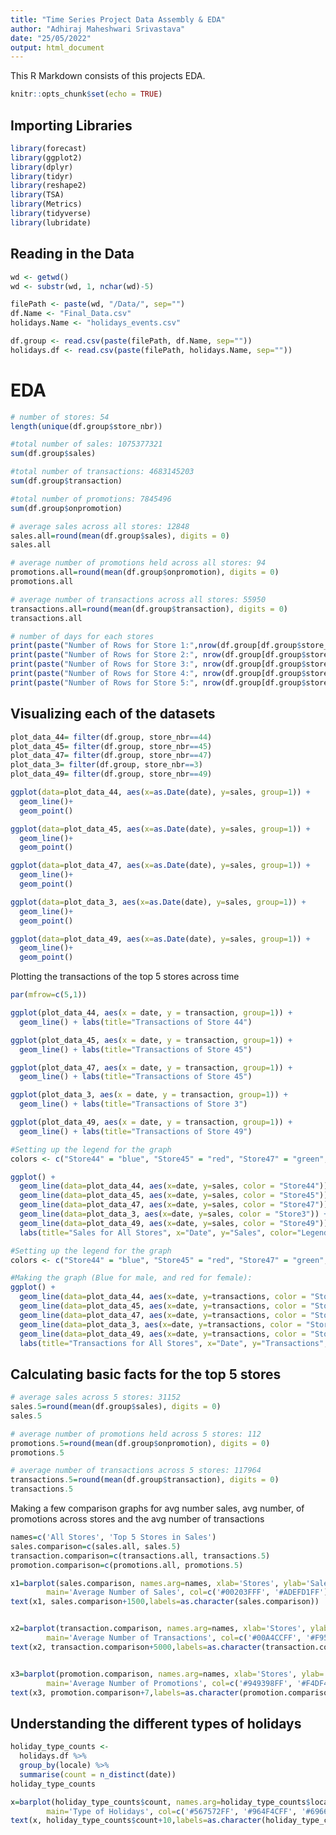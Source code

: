 ```yaml
---
title: "Time Series Project Data Assembly & EDA"
author: "Adhiraj Maheshwari Srivastava"
date: "25/05/2022"
output: html_document
---
```


This R Markdown consists of this projects EDA. 

```r
knitr::opts_chunk$set(echo = TRUE)
```

## Importing Libraries
```r
library(forecast)
library(ggplot2)
library(dplyr)
library(tidyr)
library(reshape2)
library(TSA)
library(Metrics)
library(tidyverse)
library(lubridate)
```

## Reading in the Data
```r
wd <- getwd()
wd <- substr(wd, 1, nchar(wd)-5)

filePath <- paste(wd, "/Data/", sep="")
df.Name <- "Final_Data.csv"
holidays.Name <- "holidays_events.csv"

df.group <- read.csv(paste(filePath, df.Name, sep=""))
holidays.df <- read.csv(paste(filePath, holidays.Name, sep=""))
```

# EDA

```r
# number of stores: 54
length(unique(df.group$store_nbr))

#total number of sales: 1075377321
sum(df.group$sales)

#total number of transactions: 4683145203
sum(df.group$transaction)

#total number of promotions: 7845496
sum(df.group$onpromotion)

# average sales across all stores: 12848
sales.all=round(mean(df.group$sales), digits = 0)
sales.all

# average number of promotions held across all stores: 94
promotions.all=round(mean(df.group$onpromotion), digits = 0)
promotions.all

# average number of transactions across all stores: 55950
transactions.all=round(mean(df.group$transaction), digits = 0)
transactions.all

# number of days for each stores
print(paste("Number of Rows for Store 1:",nrow(df.group[df.group$store_nbr == 44,]), sep=" "))
print(paste("Number of Rows for Store 2:", nrow(df.group[df.group$store_nbr == 45,]), sep=" "))
print(paste("Number of Rows for Store 3:", nrow(df.group[df.group$store_nbr == 47,]), sep=" "))
print(paste("Number of Rows for Store 4:", nrow(df.group[df.group$store_nbr == 3,]), sep=" "))
print(paste("Number of Rows for Store 5:", nrow(df.group[df.group$store_nbr == 49,]), sep=" "))
```

## Visualizing each of the datasets 

```r
plot_data_44= filter(df.group, store_nbr==44)
plot_data_45= filter(df.group, store_nbr==45)
plot_data_47= filter(df.group, store_nbr==47)
plot_data_3= filter(df.group, store_nbr==3)
plot_data_49= filter(df.group, store_nbr==49)
```

```r
ggplot(data=plot_data_44, aes(x=as.Date(date), y=sales, group=1)) +
  geom_line()+
  geom_point()

ggplot(data=plot_data_45, aes(x=as.Date(date), y=sales, group=1)) +
  geom_line()+
  geom_point()

ggplot(data=plot_data_47, aes(x=as.Date(date), y=sales, group=1)) +
  geom_line()+
  geom_point()

ggplot(data=plot_data_3, aes(x=as.Date(date), y=sales, group=1)) +
  geom_line()+
  geom_point()

ggplot(data=plot_data_49, aes(x=as.Date(date), y=sales, group=1)) +
  geom_line()+
  geom_point()
```

Plotting the transactions of the top 5 stores across time
```r

par(mfrow=c(5,1))

ggplot(plot_data_44, aes(x = date, y = transaction, group=1)) +
  geom_line() + labs(title="Transactions of Store 44")

ggplot(plot_data_45, aes(x = date, y = transaction, group=1)) +
  geom_line() + labs(title="Transactions of Store 45")

ggplot(plot_data_47, aes(x = date, y = transaction, group=1)) +
  geom_line() + labs(title="Transactions of Store 45")

ggplot(plot_data_3, aes(x = date, y = transaction, group=1)) +
  geom_line() + labs(title="Transactions of Store 3")

ggplot(plot_data_49, aes(x = date, y = transaction, group=1)) +
  geom_line() + labs(title="Transactions of Store 49")

```

```r
#Setting up the legend for the graph
colors <- c("Store44" = "blue", "Store45" = "red", "Store47" = "green", "Store3" = "purple" , "Store49" = "black")

ggplot() + 
  geom_line(data=plot_data_44, aes(x=date, y=sales, color = "Store44")) + 
  geom_line(data=plot_data_45, aes(x=date, y=sales, color = "Store45")) +
  geom_line(data=plot_data_47, aes(x=date, y=sales, color = "Store47")) +
  geom_line(data=plot_data_3, aes(x=date, y=sales, color = "Store3")) +
  geom_line(data=plot_data_49, aes(x=date, y=sales, color = "Store49")) +
  labs(title="Sales for All Stores", x="Date", y="Sales", color="Legend")+scale_color_manual(values = colors)
```

```r
#Setting up the legend for the graph
colors <- c("Store44" = "blue", "Store45" = "red", "Store47" = "green", "Store3" = "purple" , "Store49" = "black")

#Making the graph (Blue for male, and red for female):
ggplot() + 
  geom_line(data=plot_data_44, aes(x=date, y=transactions, color = "Store44")) + 
  geom_line(data=plot_data_45, aes(x=date, y=transactions, color = "Store45")) +
  geom_line(data=plot_data_47, aes(x=date, y=transactions, color = "Store47")) +
  geom_line(data=plot_data_3, aes(x=date, y=transactions, color = "Store3")) +
  geom_line(data=plot_data_49, aes(x=date, y=transactions, color = "Store49")) +
  labs(title="Transactions for All Stores", x="Date", y="Transactions", color="Legend")+scale_color_manual(values = colors)
```

## Calculating basic facts for the top 5 stores
```r
# average sales across 5 stores: 31152
sales.5=round(mean(df.group$sales), digits = 0)
sales.5

# average number of promotions held across 5 stores: 112
promotions.5=round(mean(df.group$onpromotion), digits = 0)
promotions.5

# average number of transactions across 5 stores: 117964
transactions.5=round(mean(df.group$transaction), digits = 0)
transactions.5
```

Making a few comparison graphs for avg number sales, avg number, of promotions across stores and the avg number of transactions

```r
names=c('All Stores', 'Top 5 Stores in Sales')
sales.comparison=c(sales.all, sales.5)
transaction.comparison=c(transactions.all, transactions.5)
promotion.comparison=c(promotions.all, promotions.5)
```


```r
x1=barplot(sales.comparison, names.arg=names, xlab='Stores', ylab='Sales', ylim=c(0, 35000),
        main='Average Number of Sales', col=c('#00203FFF', '#ADEFD1FF'), border = 'black')
text(x1, sales.comparison+1500,labels=as.character(sales.comparison))


x2=barplot(transaction.comparison, names.arg=names, xlab='Stores', ylab='Transactions', ylim=c(0, 130000),
        main='Average Number of Transactions', col=c('#00A4CCFF', '#F95700FF'), border = 'black')
text(x2, transaction.comparison+5000,labels=as.character(transaction.comparison))


x3=barplot(promotion.comparison, names.arg=names, xlab='Stores', ylab='Promotions', ylim=c(0, 150),
        main='Average Number of Promotions', col=c('#949398FF', '#F4DF4EFF'), border = 'black')
text(x3, promotion.comparison+7,labels=as.character(promotion.comparison))
```

## Understanding the different types of holidays

```r
holiday_type_counts <- 
  holidays.df %>%                              
  group_by(locale) %>%
  summarise(count = n_distinct(date))
holiday_type_counts 
```

```r
x=barplot(holiday_type_counts$count, names.arg=holiday_type_counts$locale, xlab='Type', ylab='Count', ylim=c(0, 250),
        main='Type of Holidays', col=c('#567572FF', '#964F4CFF', '#696667FF'), border = 'black')
text(x, holiday_type_counts$count+10,labels=as.character(holiday_type_counts$count))
```
